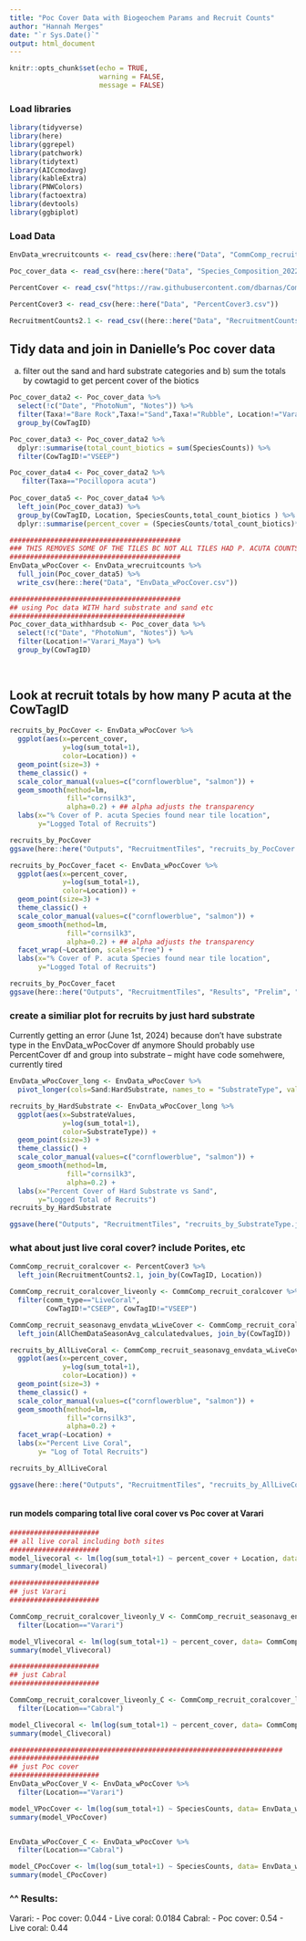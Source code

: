 ```yaml
---
title: "Poc Cover Data with Biogeochem Params and Recruit Counts"
author: "Hannah Merges"
date: "`r Sys.Date()`"
output: html_document
---
```



```r
knitr::opts_chunk$set(echo = TRUE, 
                      warning = FALSE, 
                      message = FALSE)
```

### Load libraries 
```r
library(tidyverse)
library(here)
library(ggrepel)
library(patchwork)
library(tidytext)
library(AICcmodavg)
library(kableExtra)
library(PNWColors)
library(factoextra)
library(devtools)
library(ggbiplot)
```


### Load Data
```r
EnvData_wrecruitcounts <- read_csv(here::here("Data", "CommComp_recruit_seasonavg_envdata.csv"))

Poc_cover_data <- read_csv(here::here("Data", "Species_Composition_2022_Danielle.csv"))

PercentCover <- read_csv("https://raw.githubusercontent.com/dbarnas/Community_Functional_Diversity/main/Data/Full_Metadata.csv")

PercentCover3 <- read_csv(here::here("Data", "PercentCover3.csv"))

RecruitmentCounts2.1 <- read_csv((here::here("Data", "RecruitmentCounts2.1.csv")))
```

## Tidy data and join in Danielle's Poc cover data 
a) filter out the sand and hard substrate categories and b) sum the totals by cowtagid to get percent cover of the biotics 
```r
Poc_cover_data2 <- Poc_cover_data %>% 
  select(!c("Date", "PhotoNum", "Notes")) %>% 
  filter(Taxa!="Bare Rock",Taxa!="Sand",Taxa!="Rubble", Location!="Varari_Maya") %>% 
  group_by(CowTagID) 

Poc_cover_data3 <- Poc_cover_data2 %>% 
  dplyr::summarise(total_count_biotics = sum(SpeciesCounts)) %>% 
  filter(CowTagID!="VSEEP")

Poc_cover_data4 <- Poc_cover_data2 %>% 
   filter(Taxa=="Pocillopora acuta")
 
Poc_cover_data5 <- Poc_cover_data4 %>% 
  left_join(Poc_cover_data3) %>% 
  group_by(CowTagID, Location, SpeciesCounts,total_count_biotics ) %>% 
  dplyr::summarise(percent_cover = (SpeciesCounts/total_count_biotics)*(100))

##########################################
### THIS REMOVES SOME OF THE TILES BC NOT ALL TILES HAD P. ACUTA COUNTS 
##########################################
EnvData_wPocCover <- EnvData_wrecruitcounts %>% 
  full_join(Poc_cover_data5) %>% 
  write_csv(here::here("Data", "EnvData_wPocCover.csv"))

##########################################
## using Poc data WITH hard substrate and sand etc 
###########################################
Poc_cover_data_withhardsub <- Poc_cover_data %>% 
  select(!c("Date", "PhotoNum", "Notes")) %>% 
  filter(Location!="Varari_Maya") %>% 
  group_by(CowTagID) 
  
  

```

## Look at recruit totals by how many P acuta at the CowTagID

```r

recruits_by_PocCover <- EnvData_wPocCover %>% 
  ggplot(aes(x=percent_cover, 
             y=log(sum_total+1), 
             color=Location)) + 
  geom_point(size=3) + 
  theme_classic() + 
  scale_color_manual(values=c("cornflowerblue", "salmon")) +
  geom_smooth(method=lm, 
              fill="cornsilk3", 
              alpha=0.2) + ## alpha adjusts the transparency 
  labs(x="% Cover of P. acuta Species found near tile location", 
       y="Logged Total of Recruits")

recruits_by_PocCover
ggsave(here::here("Outputs", "RecruitmentTiles", "recruits_by_PocCover.jpg"))

recruits_by_PocCover_facet <- EnvData_wPocCover %>% 
  ggplot(aes(x=percent_cover, 
             y=log(sum_total+1), 
             color=Location)) + 
  geom_point(size=3) + 
  theme_classic() + 
  scale_color_manual(values=c("cornflowerblue", "salmon")) +
  geom_smooth(method=lm, 
              fill="cornsilk3", 
              alpha=0.2) + ## alpha adjusts the transparency 
  facet_wrap(~Location, scales="free") + 
  labs(x="% Cover of P. acuta Species found near tile location", 
       y="Logged Total of Recruits")

recruits_by_PocCover_facet
ggsave(here::here("Outputs", "RecruitmentTiles", "Results", "Prelim", "recruits_by_PocCover_facet.jpg"))

```

### create a similiar plot for recruits by just hard substrate 
Currently getting an error (June 1st, 2024) because don't have substrate type in the EnvData_wPocCover df anymore 
Should probably use PercentCover df and group into substrate -- might have code somehwere, currently tired 
```r
EnvData_wPocCover_long <- EnvData_wPocCover %>% 
  pivot_longer(cols=Sand:HardSubstrate, names_to = "SubstrateType", values_to = "SubstrateValues")

recruits_by_HardSubstrate <- EnvData_wPocCover_long %>% 
  ggplot(aes(x=SubstrateValues, 
             y=log(sum_total+1), 
             color=SubstrateType)) + 
  geom_point(size=3) + 
  theme_classic() + 
  scale_color_manual(values=c("cornflowerblue", "salmon")) +
  geom_smooth(method=lm, 
              fill="cornsilk3", 
              alpha=0.2) + 
  labs(x="Percent Cover of Hard Substrate vs Sand", 
       y="Logged Total of Recruits")
recruits_by_HardSubstrate

ggsave(here("Outputs", "RecruitmentTiles", "recruits_by_SubstrateType.jpg"))


```

### what about just live coral cover? include Porites, etc 

```r
CommComp_recruit_coralcover <- PercentCover3 %>% 
  left_join(RecruitmentCounts2.1, join_by(CowTagID, Location))

CommComp_recruit_coralcover_liveonly <- CommComp_recruit_coralcover %>% 
  filter(comm_type=="LiveCoral", 
         CowTagID!="CSEEP", CowTagID!="VSEEP")

CommComp_recruit_seasonavg_envdata_wLiveCover <- CommComp_recruit_coralcover_liveonly %>% 
  left_join(AllChemDataSeasonAvg_calculatedvalues, join_by(CowTagID)) 

recruits_by_AllLiveCoral <- CommComp_recruit_seasonavg_envdata_wLiveCover %>% 
  ggplot(aes(x=percent_cover, 
             y=log(sum_total+1), 
             color=Location)) + 
  geom_point(size=3) + 
  theme_classic() + 
  scale_color_manual(values=c("cornflowerblue", "salmon")) +
  geom_smooth(method=lm, 
              fill="cornsilk3", 
              alpha=0.2) + 
  facet_wrap(~Location) + 
  labs(x="Percent Live Coral", 
       y= "Log of Total Recruits")

recruits_by_AllLiveCoral

ggsave(here::here("Outputs", "RecruitmentTiles", "recruits_by_AllLiveCoral.jpg"))



```

#### run models comparing total live coral cover vs Poc cover at Varari 
```r

######################
## all live coral including both sites 
######################
model_livecoral <- lm(log(sum_total+1) ~ percent_cover + Location, data= CommComp_recruit_seasonavg_envdata_wLiveCover) 
summary(model_livecoral)

######################
## just Varari 
######################

CommComp_recruit_coralcover_liveonly_V <- CommComp_recruit_seasonavg_envdata_wLiveCover %>% 
  filter(Location=="Varari")

model_Vlivecoral <- lm(log(sum_total+1) ~ percent_cover, data= CommComp_recruit_coralcover_liveonly_V) 
summary(model_Vlivecoral)

######################
## just Cabral 
######################

CommComp_recruit_coralcover_liveonly_C <- CommComp_recruit_coralcover_liveonly %>% 
  filter(Location=="Cabral")

model_Clivecoral <- lm(log(sum_total+1) ~ percent_cover, data= CommComp_recruit_coralcover_liveonly_C) 
summary(model_Clivecoral)

###################################################################
######################
## just Poc cover 
######################
EnvData_wPocCover_V <- EnvData_wPocCover %>% 
  filter(Location=="Varari")

model_VPocCover <- lm(log(sum_total+1) ~ SpeciesCounts, data= EnvData_wPocCover_V) 
summary(model_VPocCover)


EnvData_wPocCover_C <- EnvData_wPocCover %>% 
  filter(Location=="Cabral")

model_CPocCover <- lm(log(sum_total+1) ~ SpeciesCounts, data= EnvData_wPocCover_C) 
summary(model_CPocCover)

```


### ^^ Results: 
Varari: 
- Poc cover: 0.044
- Live coral: 0.0184
Cabral: 
- Poc cover: 0.54
- Live coral: 0.44




